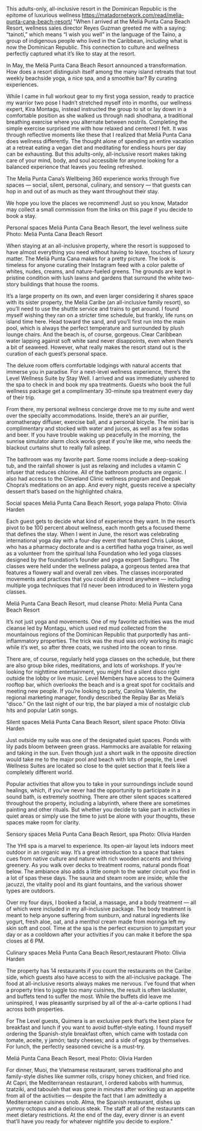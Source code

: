 This adults-only, all-inclusive resort in the Dominican Republic is the epitome of luxurious wellness	https://matadornetwork.com/read/melia-punta-cana-beach-resort/	"When I arrived at the Meliá Punta Cana Beach Resort, wellness sales director Reyes Guzman greeted me with a saying: “tainotí,” which means “I wish you well” in the language of the Taino, a group of indigenous people who lived in the Caribbean, including what is now the Dominican Republic. This connection to culture and wellness perfectly captured what it’s like to stay at the resort.

In May, the Meliá Punta Cana Beach Resort announced a transformation. How does a resort distinguish itself among the many island retreats that tout weekly beachside yoga, a nice spa, and a smoothie bar? By curating experiences.

While I came in full workout gear to my first yoga session, ready to practice my warrior two pose I hadn’t stretched myself into in months, our wellness expert, Kira Montagu, instead instructed the group to sit or lay down in a comfortable position as she walked us through nadi shodhana, a traditional breathing exercise where you alternate between nostrils. Completing the simple exercise surprised me with how relaxed and centered I felt. It was through reflective moments like these that I realized that Meliá Punta Cana does wellness differently. The thought alone of spending an entire vacation at a retreat eating a vegan diet and meditating for endless hours per day can be exhausting. But this adults-only, all-inclusive resort makes taking care of your mind, body, and soul accessible for anyone looking for a balanced experience that leaves you feeling refreshed.

The Melia Punta Cana’s Wellbeing 360 experience works through five spaces — social, silent, personal, culinary, and sensory — that guests can hop in and out of as much as they want throughout their stay.

We hope you love the places we recommend! Just so you know, Matador may collect a small commission from the links on this page if you decide to book a stay.

Personal spaces
Meliá Punta Cana Beach Resort, the level wellness suite
Photo: Meliá Punta Cana Beach Resort

When staying at an all-inclusive property, where the resort is supposed to have almost everything you need without having to leave, touches of luxury matter. The Meliá Punta Cana makes for a pretty picture. The look is timeless for anyone curating their Instagram feed with a color palette of whites, nudes, creams, and nature-fueled greens. The grounds are kept in pristine condition with lush lawns and gardens that surround the white two-story buildings that house the rooms.

It’s a large property on its own, and even larger considering it shares space with its sister property, the Meliá Caribe (an all-inclusive family resort), so you’ll need to use the shuttle service and trains to get around. I found myself wishing they ran on a stricter time schedule, but frankly, life runs on island time here. Head toward the sand, and you’ll first run into the main pool, which is always the perfect temperature and surrounded by plush lounge chairs. And the beach is, of course, gorgeous. Clear Caribbean water lapping against soft white sand never disappoints, even when there’s a bit of seaweed. However, what really makes the resort stand out is the curation of each guest’s personal space.

The deluxe room offers comfortable lodgings with natural accents that immerse you in paradise. For a next-level wellness experience, there’s the Level Wellness Suite by Stay Well. I arrived and was immediately ushered to the spa to check in and book my spa treatments. Guests who book the full wellness package get a complimentary 30-minute spa treatment every day of their trip.

From there, my personal wellness concierge drove me to my suite and went over the specialty accommodations. Inside, there’s an air purifier, aromatherapy diffuser, exercise ball, and a personal bicycle. The mini bar is complimentary and stocked with water and juices, as well as a few sodas and beer. If you have trouble waking up peacefully in the morning, the sunrise simulator alarm clock works great if you’re like me, who needs the blackout curtains shut to really fall asleep.

The bathroom was my favorite part. Some rooms include a deep-soaking tub, and the rainfall shower is just as relaxing and includes a vitamin C infuser that reduces chlorine. All of the bathroom products are organic. I also had access to the Cleveland Clinic wellness program and Deepak Chopra’s meditations on an app. And every night, guests receive a specialty dessert that’s based on the highlighted chakra.

Social spaces
Meliá Punta Cana Beach Resort, yoga palapa
Photo: Olivia Harden

Each guest gets to decide what kind of experience they want. In the resort’s pivot to be 100 percent about wellness, each month gets a focused theme that defines the stay. When I went in June, the resort was celebrating international yoga day with a four-day event that featured Chris Lukose, who has a pharmacy doctorate and is a certified hatha yoga trainer, as well as a volunteer from the spiritual Isha Foundation who led yoga classes designed by the foundation’s founder and yoga expert Sadhguru. The classes were held under the wellness palapa, a gorgeous tented area that features a flowery wall and overall zen vibes. The classes incorporated movements and practices that you could do almost anywhere — including multiple yoga techniques that I’d never been introduced to in Western yoga classes.

Meliá Punta Cana Beach Resort, mud cleanse
Photo: Meliá Punta Cana Beach Resort

It’s not just yoga and movements. One of my favorite activities was the mud cleanse led by Montagu, which used red mud collected from the mountainous regions of the Dominican Republic that purportedly has anti-inflammatory properties. The trick was the mud was only working its magic while it’s wet, so after three coats, we rushed into the ocean to rinse.

There are, of course, regularly held yoga classes on the schedule, but there are also group bike rides, meditations, and lots of workshops. If you’re looking for nighttime entertainment, you might find a silent disco right outside the lobby or live music. Level Members have access to the Quimera rooftop bar, which overlooks the beach and is a great spot for cocktails and meeting new people. If you’re looking to party, Carolina Valentín, the regional marketing manager, fondly described the Replay Bar as Meliá’s “disco.” On the last night of our trip, the bar played a mix of nostalgic club hits and popular Latin songs.

Silent spaces
Meliá Punta Cana Beach Resort, silent space
Photo: Olivia Harden

Just outside my suite was one of the designated quiet spaces. Ponds with lily pads bloom between green grass. Hammocks are available for relaxing and taking in the sun. Even though just a short walk in the opposite direction would take me to the major pool and beach with lots of people, the Level Wellness Suites are located so close to the quiet section that it feels like a completely different world.

Popular activities that allow you to take in your surroundings include sound healings, which, if you’ve never had the opportunity to participate in a sound bath, is extremely soothing. There are other silent spaces scattered throughout the property, including a labyrinth, where there are sometimes painting and other rituals. But whether you decide to take part in activities in quiet areas or simply use the time to just be alone with your thoughts, these spaces make room for clarity.

Sensory spaces
 Meliá Punta Cana Beach Resort, spa
Photo: Olivia Harden

The YHI spa is a marvel to experience. Its open-air layout lets indoors meet outdoor in an organic way. It’s a great introduction to a space that takes cues from native culture and nature with rich wooden accents and thriving greenery. As you walk over decks to treatment rooms, natural ponds float below. The ambiance also adds a little oomph to the water circuit you find in a lot of spas these days. The sauna and steam room are inside, while the jacuzzi, the vitality pool and its giant fountains, and the various shower types are outdoors.

Over my four days, I booked a facial, a massage, and a body treatment — all of which were included in my all-inclusive package. The body treatment is meant to help anyone suffering from sunburn, and natural ingredients like yogurt, fresh aloe, oat, and a menthol cream made from moringa left my skin soft and cool. Time at the spa is the perfect excursion to jumpstart your day or as a cooldown after your activities if you can make it before the spa closes at 6 PM.

Culinary spaces
Meliá Punta Cana Beach Resort,restaurant
Photo: Olivia Harden

The property has 14 restaurants if you count the restaurants on the Caribe side, which guests also have access to with the all-inclusive package. The food at all-inclusive resorts always makes me nervous. I’ve found that when a property tries to juggle too many cuisines, the result is often lackluster, and buffets tend to suffer the most. While the buffets did leave me uninspired, I was pleasantly surprised by all of the al-a-carte options I had across both properties.

For The Level guests, Quimera is an exclusive perk that’s the best place for breakfast and lunch if you want to avoid buffet-style eating. I found myself ordering the Spanish-style breakfast often, which came with tostada con tomate, aceite, y jamón; tasty cheeses; and a side of eggs by themselves. For lunch, the perfectly seasoned ceviche is a must-try.

Meliá Punta Cana Beach Resort, meal
Photo: Olivia Harden

For dinner, Muoi, the Vietnamese restaurant, serves traditional pho and family-style dishes like summer rolls, crispy honey chicken, and fried rice. At Capri, the Mediterranean restaurant, I ordered kabobs with hummus, tzatziki, and tabouleh that was gone in minutes after working up an appetite from all of the activities — despite the fact that I am admittedly a Mediterranean cuisines snob. Alma, the Spanish restaurant, dishes up yummy octopus and a delicious steak. The staff at all of the restaurants can meet dietary restrictions. At the end of the day, every dinner is an event that’ll have you ready for whatever nightlife you decide to explore."

